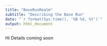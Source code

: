 ```yaml
---
title: "BaseRunRealm"
subtitle: "Describing the Base Run"
date: "`r format(Sys.time(), '%B %d, %Y')`"
output: html_document
---
```


Hi Details coming soon